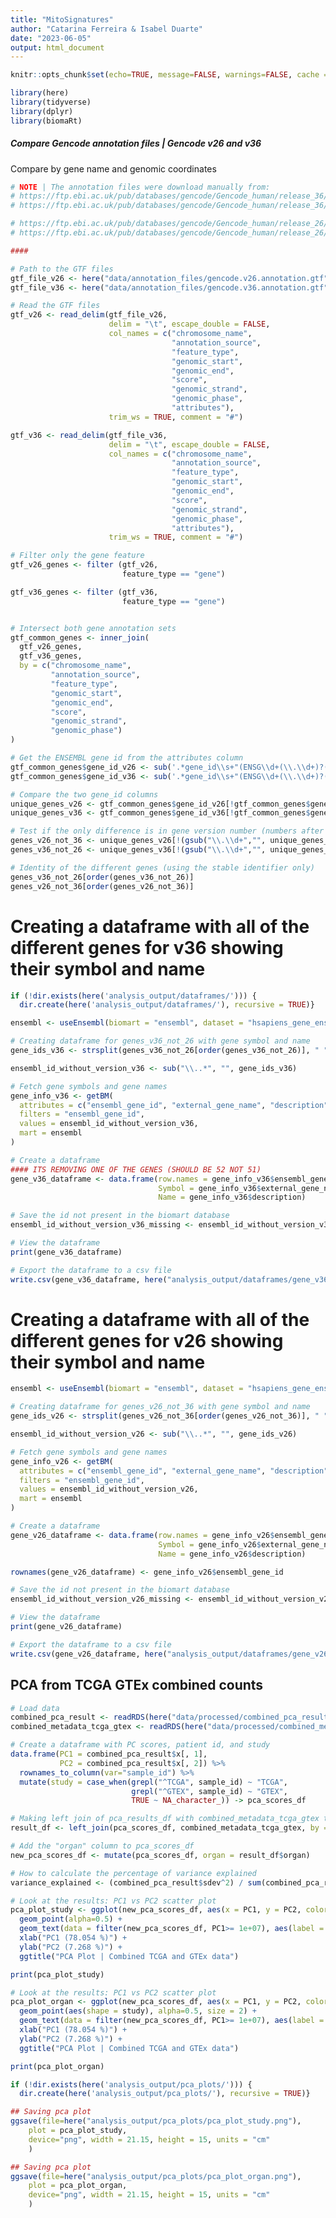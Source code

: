 ```yaml
---
title: "MitoSignatures"
author: "Catarina Ferreira & Isabel Duarte"
date: "2023-06-05"
output: html_document
---
```


```r
knitr::opts_chunk$set(echo=TRUE, message=FALSE, warnings=FALSE, cache = TRUE)

library(here)
library(tidyverse)
library(dplyr)
library(biomaRt)
```


##### Compare Gencode annotation files | Gencode v26 and v36

Compare by gene name and genomic coordinates 


```r

# NOTE | The annotation files were download manually from:
# https://ftp.ebi.ac.uk/pub/databases/gencode/Gencode_human/release_36/gencode.v36.annotation.gtf.gz
# https://ftp.ebi.ac.uk/pub/databases/gencode/Gencode_human/release_36/gencode.v36.annotation.gff3.gz

# https://ftp.ebi.ac.uk/pub/databases/gencode/Gencode_human/release_26/gencode.v26.annotation.gtf.gz
# https://ftp.ebi.ac.uk/pub/databases/gencode/Gencode_human/release_26/gencode.v26.annotation.gff3.gz

####

# Path to the GTF files
gtf_file_v26 <- here("data/annotation_files/gencode.v26.annotation.gtf")
gtf_file_v36 <- here("data/annotation_files/gencode.v36.annotation.gtf")

# Read the GTF files
gtf_v26 <- read_delim(gtf_file_v26, 
                      delim = "\t", escape_double = FALSE, 
                      col_names = c("chromosome_name",
                                    "annotation_source",
                                    "feature_type",
                                    "genomic_start",
                                    "genomic_end",
                                    "score",
                                    "genomic_strand",
                                    "genomic_phase",
                                    "attributes"), 
                      trim_ws = TRUE, comment = "#")

gtf_v36 <- read_delim(gtf_file_v36, 
                      delim = "\t", escape_double = FALSE, 
                      col_names = c("chromosome_name",
                                    "annotation_source",
                                    "feature_type",
                                    "genomic_start",
                                    "genomic_end",
                                    "score",
                                    "genomic_strand",
                                    "genomic_phase",
                                    "attributes"), 
                      trim_ws = TRUE, comment = "#")

# Filter only the gene feature
gtf_v26_genes <- filter (gtf_v26,
                         feature_type == "gene") 

gtf_v36_genes <- filter (gtf_v36,
                         feature_type == "gene") 


# Intersect both gene annotation sets
gtf_common_genes <- inner_join(
  gtf_v26_genes,
  gtf_v36_genes,
  by = c("chromosome_name",
         "annotation_source",
         "feature_type",
         "genomic_start",
         "genomic_end",
         "score",
         "genomic_strand",
         "genomic_phase")
)

# Get the ENSEMBL gene id from the attributes column
gtf_common_genes$gene_id_v26 <- sub('.*gene_id\\s+"(ENSG\\d+(\\.\\d+)?(\\S+)?)".*', '\\1', gtf_common_genes$attributes.x)
gtf_common_genes$gene_id_v36 <- sub('.*gene_id\\s+"(ENSG\\d+(\\.\\d+)?(\\S+)?)".*', '\\1', gtf_common_genes$attributes.y)

# Compare the two gene_id columns
unique_genes_v26 <- gtf_common_genes$gene_id_v26[!gtf_common_genes$gene_id_v26 %in% gtf_common_genes$gene_id_v36]
unique_genes_v36 <- gtf_common_genes$gene_id_v36[!gtf_common_genes$gene_id_v36 %in% gtf_common_genes$gene_id_v26]

# Test if the only difference is in gene version number (numbers after the stable identifier and the .)
genes_v26_not_36 <- unique_genes_v26[!(gsub("\\.\\d+","", unique_genes_v26) %in% gsub("\\.\\d+","", unique_genes_v36))]
genes_v36_not_26 <- unique_genes_v36[!(gsub("\\.\\d+","", unique_genes_v36) %in% gsub("\\.\\d+","", unique_genes_v26))]

# Identity of the different genes (using the stable identifier only)
genes_v36_not_26[order(genes_v36_not_26)]
genes_v26_not_36[order(genes_v26_not_36)]

```


# Creating a dataframe with all of the different genes for v36 showing their symbol and name

```r

if (!dir.exists(here('analysis_output/dataframes/'))) {
  dir.create(here('analysis_output/dataframes/'), recursive = TRUE)}

ensembl <- useEnsembl(biomart = "ensembl", dataset = "hsapiens_gene_ensembl")

# Creating dataframe for genes_v36_not_26 with gene symbol and name
gene_ids_v36 <- strsplit(genes_v36_not_26[order(genes_v36_not_26)], " ")

ensembl_id_without_version_v36 <- sub("\\..*", "", gene_ids_v36)

# Fetch gene symbols and gene names
gene_info_v36 <- getBM(
  attributes = c("ensembl_gene_id", "external_gene_name", "description"),
  filters = "ensembl_gene_id",
  values = ensembl_id_without_version_v36,
  mart = ensembl
)

# Create a dataframe
#### ITS REMOVING ONE OF THE GENES (SHOULD BE 52 NOT 51)
gene_v36_dataframe <- data.frame(row.names = gene_info_v36$ensembl_gene_id, 
                                 Symbol = gene_info_v36$external_gene_name,
                                 Name = gene_info_v36$description)

# Save the id not present in the biomart database
ensembl_id_without_version_v36_missing <- ensembl_id_without_version_v36[!(ensembl_id_without_version_v36 %in% rownames(gene_v36_dataframe))]

# View the dataframe
print(gene_v36_dataframe)

# Export the dataframe to a csv file
write.csv(gene_v36_dataframe, here("analysis_output/dataframes/gene_v36_dataframe.csv"), row.names=TRUE)

```


# Creating a dataframe with all of the different genes for v26 showing their symbol and name

```r

ensembl <- useEnsembl(biomart = "ensembl", dataset = "hsapiens_gene_ensembl")

# Creating dataframe for genes_v26_not_36 with gene symbol and name
gene_ids_v26 <- strsplit(genes_v26_not_36[order(genes_v26_not_36)], " ")

ensembl_id_without_version_v26 <- sub("\\..*", "", gene_ids_v26)

# Fetch gene symbols and gene names
gene_info_v26 <- getBM(
  attributes = c("ensembl_gene_id", "external_gene_name", "description"),
  filters = "ensembl_gene_id",
  values = ensembl_id_without_version_v26,
  mart = ensembl
)

# Create a dataframe
gene_v26_dataframe <- data.frame(row.names = gene_info_v26$ensembl_gene_id, 
                                 Symbol = gene_info_v26$external_gene_name,
                                 Name = gene_info_v26$description)

rownames(gene_v26_dataframe) <- gene_info_v26$ensembl_gene_id

# Save the id not present in the biomart database
ensembl_id_without_version_v26_missing <- ensembl_id_without_version_v26[!(ensembl_id_without_version_v26 %in% rownames(gene_v26_dataframe))] 

# View the dataframe
print(gene_v26_dataframe)

# Export the dataframe to a csv file
write.csv(gene_v26_dataframe, here("analysis_output/dataframes/gene_v26_dataframe.csv"), row.names=TRUE)

```


## PCA from TCGA GTEx combined counts

```r

# Load data
combined_pca_result <- readRDS(here("data/processed/combined_pca_result.RDS"))
combined_metadata_tcga_gtex <- readRDS(here("data/processed/combined_metadata_tcga_gtex.RDS"))

# Create a dataframe with PC scores, patient id, and study
data.frame(PC1 = combined_pca_result$x[, 1],
           PC2 = combined_pca_result$x[, 2]) %>% 
  rownames_to_column(var="sample_id") %>%
  mutate(study = case_when(grepl("^TCGA", sample_id) ~ "TCGA",
                           grepl("^GTEX", sample_id) ~ "GTEX",
                           TRUE ~ NA_character_)) -> pca_scores_df

# Making left join of pca_results_df with combined_metadata_tcga_gtex through the column "sample_id"
result_df <- left_join(pca_scores_df, combined_metadata_tcga_gtex, by = "sample_id")

# Add the "organ" column to pca_scores_df
new_pca_scores_df <- mutate(pca_scores_df, organ = result_df$organ)

# How to calculate the percentage of variance explained 
variance_explained <- (combined_pca_result$sdev^2) / sum(combined_pca_result$sdev^2) * 100

# Look at the results: PC1 vs PC2 scatter plot
pca_plot_study <- ggplot(new_pca_scores_df, aes(x = PC1, y = PC2, color=study)) +
  geom_point(alpha=0.5) +
  geom_text(data = filter(new_pca_scores_df, PC1>= 1e+07), aes(label = organ), vjust = 1.5, size = 3) +
  xlab("PC1 (78.054 %)") +
  ylab("PC2 (7.268 %)") +
  ggtitle("PCA Plot | Combined TCGA and GTEx data")

print(pca_plot_study)

# Look at the results: PC1 vs PC2 scatter plot
pca_plot_organ <- ggplot(new_pca_scores_df, aes(x = PC1, y = PC2, color=organ)) +
  geom_point(aes(shape = study), alpha=0.5, size = 2) +
  geom_text(data = filter(new_pca_scores_df, PC1>= 1e+07), aes(label = organ), vjust = 1.5, size = 3) +
  xlab("PC1 (78.054 %)") +
  ylab("PC2 (7.268 %)") +
  ggtitle("PCA Plot | Combined TCGA and GTEx data")

print(pca_plot_organ)

```


```r

if (!dir.exists(here('analysis_output/pca_plots/'))) {
  dir.create(here('analysis_output/pca_plots/'), recursive = TRUE)}

## Saving pca plot
ggsave(file=here("analysis_output/pca_plots/pca_plot_study.png"),
    plot = pca_plot_study, 
    device="png", width = 21.15, height = 15, units = "cm" 
    )

## Saving pca plot
ggsave(file=here("analysis_output/pca_plots/pca_plot_organ.png"),
    plot = pca_plot_organ, 
    device="png", width = 21.15, height = 15, units = "cm" 
    )
```
